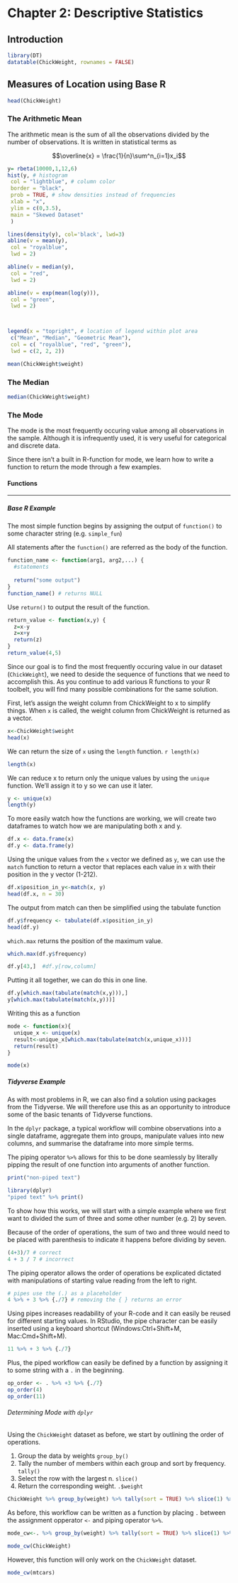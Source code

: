 # Chapter 2: Descriptive Statistics

## Introduction

```r
library(DT)
datatable(ChickWeight, rownames = FALSE)
```


## Measures of Location using Base R

```r
head(ChickWeight)
```

### The Arithmetic Mean

The arithmetic mean is the sum of all the observations divided by the number of observations. It is written in statistical terms as 

$$\overline{x} = \frac{1}{n}\sum^n_{i=1}x_i$$

```r
y= rbeta(10000,1,12,6)
hist(y, # histogram
 col = "lightblue", # column color
 border = "black", 
 prob = TRUE, # show densities instead of frequencies
 xlab = "x",
 ylim = c(0,3.5),
 main = "Skewed Dataset"
 )

lines(density(y), col='black', lwd=3)
abline(v = mean(y),
 col = "royalblue",
 lwd = 2)

abline(v = median(y),
 col = "red",
 lwd = 2)

abline(v = exp(mean(log(y))),
 col = "green",
 lwd = 2)



legend(x = "topright", # location of legend within plot area
 c("Mean", "Median", "Geometric Mean"),
 col = c( "royalblue", "red", "green"),
 lwd = c(2, 2, 2))

```


```r
mean(ChickWeight$weight)
```


### The Median

```r
median(ChickWeight$weight)
```

### The Mode

The mode is the most frequently occuring value among all observations in the sample. Although it is infrequently used, it is very useful for categorical and discrete data.

Since there isn't a built in R-function for mode, we learn how to write a function to return the mode through a few examples. 


#### Functions

---

##### Base R Example

The most simple function begins by assigning the output of `function()` to some character string (e.g. `simple_fun`)

All statements after the `function()` are referred as the body of the function. 

```r
function_name <- function(arg1, arg2,...) {
  #statements
  
  return("some output")
}
function_name() # returns NULL
```

Use `return()` to output the result of the function.
```r
return_value <- function(x,y) {
  z=x-y  
  z=x+y
  return(z)
}
return_value(4,5) 
```



Since our goal is to find the most frequently occuring value in our dataset (`ChickWeight`), we need to deside the sequence of functions that we need to accomplish this. As you continue to add various R functions to your R toolbelt, you will find many possible combinations for the same solution. 

First, let's assign the weight column from ChickWeight to x to simplify things.  When `x` is called, the weight column from ChickWeight is returned as a vector.

```r
x<-ChickWeight$weight
head(x)
```

We can return the size of `x` using the `length` function. `r length(x)`

```r
length(x)
```

We can reduce x to return only the unique values by using the `unique` function. We'll assign it to y so we can use it later. 
```r
y <- unique(x)
length(y)
```

To more easily watch how the functions are working, we will create two dataframes to watch how we are manipulating both x and y. 

```r
df.x <- data.frame(x)
df.y <- data.frame(y)
```


Using the unique values from the `x` vector we defined as `y`, we can use the `match` function to return a vector that replaces each value in x with their position in the y vector (1-212).

```r
df.x$position_in_y<-match(x, y)
head(df.x, n = 30)
```

The output from match can then be simplified using the tabulate function

```r
df.y$frequency <- tabulate(df.x$position_in_y)
head(df.y)
```

`which.max` returns the position of the maximum value. 
```r
which.max(df.y$frequency)
```

```r
df.y[43,]  #df.y[row,column]
```

Putting it all together, we can do this in one line. 

```r
df.y[which.max(tabulate(match(x,y))),] 
y[which.max(tabulate(match(x,y)))]
```

Writing this as a function

```r
mode <- function(x){
  unique_x <- unique(x)
  result<-unique_x[which.max(tabulate(match(x,unique_x)))]
  return(result)
}

mode(x)
```
##### Tidyverse Example

As with most problems in R, we can also find a solution using packages from the Tidyverse. We will therefore use this as an opportunity to introduce some of the basic tenants of Tidyverse functions. 

In the `dplyr` package, a typical workflow will combine observations into a single dataframe, aggregate them into groups, manipulate values into new columns, and summarise the dataframe into more simple terms. 

The piping operator `%>%` allows for this to be done seamlessly by literally pipping the result of one function into arguments of another function. 

```r
print("non-piped text")
```

```r
library(dplyr)
"piped text" %>% print()
```

To show how this works, we will start with a simple example where we first want to divided the sum of three and some other number (e.g. 2) by seven.  

Because of the order of operations, the sum of two and three would need to be placed with parenthesis to indicate it happens before dividing by seven. 
```r
(4+3)/7 # correct
4 + 3 / 7 # incorrect
```

The piping operator allows the order of operations be explicated dictated with manipulations of starting value reading from the left to right. 

```r
# pipes use the (.) as a placeholder
4 %>% + 3 %>% {./7} # removing the { } returns an error
```

Using pipes increases readability of your R-code and it can easily be reused for different starting values. In RStudio, the pipe character can be easily inserted using a keyboard shortcut (Windows:Ctrl+Shift+M,	Mac:Cmd+Shift+M).  

```r
11 %>% + 3 %>% {./7}
```

Plus, the piped workflow can easily be defined by a function by assigning it to some string with a `.` in the beginning.

```r
op_order <- . %>% +3 %>% {./7}
op_order(4)
op_order(11)
```

###### Determining Mode with `dplyr`

Using the `ChickWeight` dataset as before, we start by outlining the order of operations.

1. Group the data by weights `group_by()`
2. Tally the number of members within each group and sort by frequency. `tally()`
3. Select the row with the largest n. `slice()` 
4. Return the corresponding weight. `.$weight`

```r
ChickWeight %>% group_by(weight) %>% tally(sort = TRUE) %>% slice(1) %>% .$weight
```

As before, this workflow can be written as a function by placing `.` between the assignment opperator `<-` and piping operator `%>%`.

```r
mode_cw<-. %>% group_by(weight) %>% tally(sort = TRUE) %>% slice(1) %>% .$weight

mode_cw(ChickWeight)
```

However, this function will only work on the `ChickWeight` dataset.

```r
mode_cw(mtcars)
```

